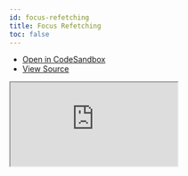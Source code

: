 ```yaml
---
id: focus-refetching
title: Focus Refetching
toc: false
---
```


- [Open in CodeSandbox](https://codesandbox.io/s/github/tannerlinsley/react-query/tree/master/examples/focus-refetching)
- [View Source](https://github.com/tannerlinsley/react-query/tree/master/examples/focus-refetching)

<iframe
  src="https://codesandbox.io/embed/github/tannerlinsley/react-query/tree/master/examples/focus-refetching?autoresize=1&fontsize=14&theme=dark"
  title="tannerlinsley/react-query: focus-refetching"
  sandbox="allow-forms allow-modals allow-popups allow-presentation allow-same-origin allow-scripts"
  style={{
    width: '100%',
    height: '80vh',
    border: '0',
    borderRadius: 8,
    overflow: 'hidden',
    position: 'static',
    zIndex: 0,
  }}
></iframe>
